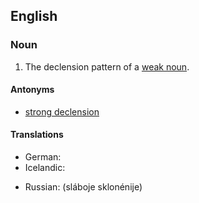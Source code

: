 ==English==

===Noun===
{{en-noun|head=[[weak]] [[declension]]}}

# {{context|grammar|lang=en}} The declension pattern of a [[weak noun]].

====Antonyms====
* [[strong declension]]

====Translations====
{{trans-top|declension pattern of a weak noun}}
* German: {{t+|de|schwache Deklination|f}}
* Icelandic: {{t|is|[[veikur#Icelandic|veik]] [[beyging#Icelandic|beyging]]|f}}
{{trans-mid}}
* Russian: {{l|ru|слабый|слабое}} {{l|ru|склонение}} (sláboje sklonénije) {{g|n}}
{{trans-bottom}}